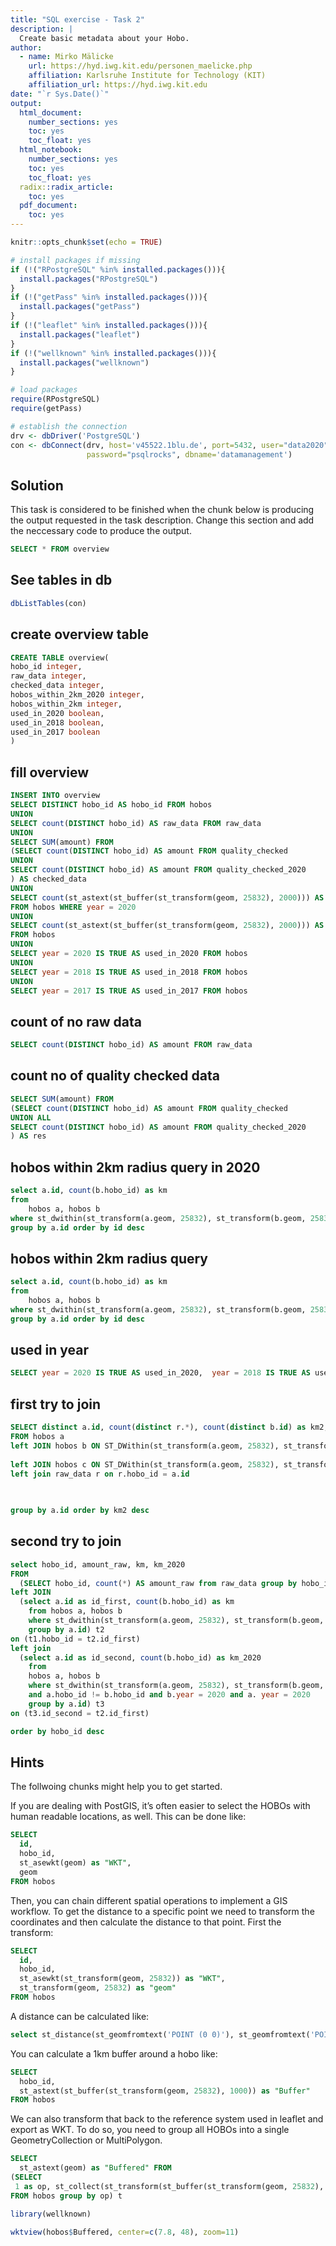 ```yaml
---
title: "SQL exercise - Task 2"
description: |
  Create basic metadata about your Hobo.
author:
  - name: Mirko Mälicke
    url: https://hyd.iwg.kit.edu/personen_maelicke.php
    affiliation: Karlsruhe Institute for Technology (KIT)
    affiliation_url: https://hyd.iwg.kit.edu
date: "`r Sys.Date()`"
output:  
  html_document:
    number_sections: yes
    toc: yes
    toc_float: yes
  html_notebook:
    number_sections: yes
    toc: yes
    toc_float: yes
  radix::radix_article:
    toc: yes
  pdf_document:
    toc: yes
---
```


```r
knitr::opts_chunk$set(echo = TRUE)

# install packages if missing
if (!("RPostgreSQL" %in% installed.packages())){
  install.packages("RPostgreSQL")
}
if (!("getPass" %in% installed.packages())){
  install.packages("getPass")
}
if (!("leaflet" %in% installed.packages())){
  install.packages("leaflet")
}
if (!("wellknown" %in% installed.packages())){
  install.packages("wellknown")
}

# load packages
require(RPostgreSQL)
require(getPass)

# establish the connection
drv <- dbDriver('PostgreSQL')
con <- dbConnect(drv, host='v45522.1blu.de', port=5432, user="data2020", 
                 password="psqlrocks", dbname='datamanagement')
```

## Solution

This task is considered to be finished when the chunk below is producing the output requested in the task description. Change this section and add the neccessary code to produce the output.

```sql
SELECT * FROM overview
```

## See tables in db

```r
dbListTables(con)
```


## create overview table

```sql
CREATE TABLE overview(
hobo_id integer,
raw_data integer,
checked_data integer,
hobos_within_2km_2020 integer,
hobos_within_2km integer,
used_in_2020 boolean,
used_in_2018 boolean,
used_in_2017 boolean
)
```

## fill overview

```sql
INSERT INTO overview
SELECT DISTINCT hobo_id AS hobo_id FROM hobos
UNION 
SELECT count(DISTINCT hobo_id) AS raw_data FROM raw_data
UNION
SELECT SUM(amount) FROM 
(SELECT count(DISTINCT hobo_id) AS amount FROM quality_checked
UNION
SELECT count(DISTINCT hobo_id) AS amount FROM quality_checked_2020
) AS checked_data
UNION
SELECT count(st_astext(st_buffer(st_transform(geom, 25832), 2000))) AS hobos_within_2km_2020
FROM hobos WHERE year = 2020
UNION
SELECT count(st_astext(st_buffer(st_transform(geom, 25832), 2000))) AS hobos_within_2km
FROM hobos
UNION
SELECT year = 2020 IS TRUE AS used_in_2020 FROM hobos
UNION
SELECT year = 2018 IS TRUE AS used_in_2018 FROM hobos
UNION
SELECT year = 2017 IS TRUE AS used_in_2017 FROM hobos
```

## count of no raw data 

```sql

SELECT count(DISTINCT hobo_id) AS amount FROM raw_data
```

## count no of quality checked data
```sql
SELECT SUM(amount) FROM 
(SELECT count(DISTINCT hobo_id) AS amount FROM quality_checked
UNION ALL
SELECT count(DISTINCT hobo_id) AS amount FROM quality_checked_2020
) AS res
```

## hobos within 2km radius query in 2020
```sql
select a.id, count(b.hobo_id) as km
from 
    hobos a, hobos b 
where st_dwithin(st_transform(a.geom, 25832), st_transform(b.geom, 25832), 2000) and a.hobo_id != b.hobo_id and b.year = 2020 and a. year = 2020
group by a.id order by id desc

```

## hobos within 2km radius query

```sql
select a.id, count(b.hobo_id) as km
from 
    hobos a, hobos b 
where st_dwithin(st_transform(a.geom, 25832), st_transform(b.geom, 25832), 2000) and a.hobo_id != b.hobo_id 
group by a.id order by id desc

```

## used in year

```sql
SELECT year = 2020 IS TRUE AS used_in_2020,  year = 2018 IS TRUE AS used_in_2018, year = 2017 IS TRUE AS used_in_2017 FROM hobos
```
## first try to join
```sql
SELECT distinct a.id, count(distinct r.*), count(distinct b.id) as km2, count(distinct c.id) as km2_2020,a.year=2020 is TRUE as year_2020, a.year=2019 is TRUE as year_2019
FROM hobos a
left JOIN hobos b ON ST_DWithin(st_transform(a.geom, 25832), st_transform(b.geom, 25832), 2000) and a.id!=b.id
	
left JOIN hobos c ON ST_DWithin(st_transform(a.geom, 25832), st_transform(c.geom, 25832), 2000) and a.year =2020 and c.year =2020 and a.id!=c.id
left join raw_data r on r.hobo_id = a.id
 

  
group by a.id order by km2 desc

```

## second try to join
```sql
select hobo_id, amount_raw, km, km_2020
FROM 
  (SELECT hobo_id, count(*) AS amount_raw from raw_data group by hobo_id) t1
left JOIN
  (select a.id as id_first, count(b.hobo_id) as km 
    from hobos a, hobos b 
    where st_dwithin(st_transform(a.geom, 25832), st_transform(b.geom, 25832), 2000) and a.hobo_id != b.hobo_id 
    group by a.id) t2 
on (t1.hobo_id = t2.id_first)
left join 
  (select a.id as id_second, count(b.hobo_id) as km_2020
    from 
    hobos a, hobos b 
    where st_dwithin(st_transform(a.geom, 25832), st_transform(b.geom, 25832), 2000) 
    and a.hobo_id != b.hobo_id and b.year = 2020 and a. year = 2020
    group by a.id) t3
on (t3.id_second = t2.id_first)

order by hobo_id desc
```

## Hints

The follwoing chunks might help you to get started.

If you are dealing with PostGIS, it's often easier to select the HOBOs with human readable locations, as well.
This can be done like:
```sql
SELECT 
  id, 
  hobo_id,
  st_asewkt(geom) as "WKT",
  geom 
FROM hobos

```

Then, you can chain different spatial operations to implement a GIS workflow. To get the distance to a specific point we need to
transform the coordinates and then calculate the distance to that point. First the transform:
```sql
SELECT 
  id, 
  hobo_id,
  st_asewkt(st_transform(geom, 25832)) as "WKT",
  st_transform(geom, 25832) as "geom"
FROM hobos
```

A distance can be calculated like:
```sql
select st_distance(st_geomfromtext('POINT (0 0)'), st_geomfromtext('POINT (1 1)'))
```

You can calculate a 1km buffer around a hobo like:
```sql
SELECT 
  hobo_id,
  st_astext(st_buffer(st_transform(geom, 25832), 1000)) as "Buffer"
FROM hobos
```

We can also transform that back to the reference system used in leaflet and export as WKT. To do so, you need to group all
HOBOs into a single GeometryCollection or MultiPolygon.
```sql
SELECT 
  st_astext(geom) as "Buffered" FROM 
(SELECT 
 1 as op, st_collect(st_transform(st_buffer(st_transform(geom, 25832), 1000), 4326)) as geom
FROM hobos group by op) t

```

```r
library(wellknown)

wktview(hobos$Buffered, center=c(7.8, 48), zoom=11)
```

